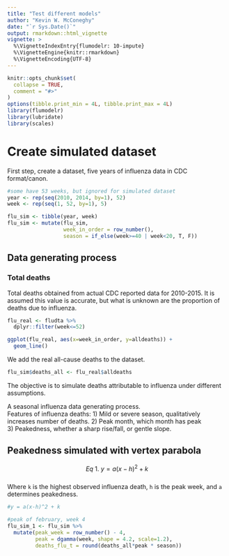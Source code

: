 ```yaml
---
title: "Test different models"
author: "Kevin W. McConeghy"
date: "`r Sys.Date()`"
output: rmarkdown::html_vignette
vignette: >
  %\VignetteIndexEntry{flumodelr: 10-impute}
  %\VignetteEngine{knitr::rmarkdown}
  %\VignetteEncoding{UTF-8}
---
```


```r
knitr::opts_chunk$set(
  collapse = TRUE,
  comment = "#>"
)
options(tibble.print_min = 4L, tibble.print_max = 4L)
library(flumodelr)
library(lubridate)
library(scales)
```

# Create simulated dataset  
First step, create a dataset, five years of influenza data in CDC format/canon.   
```r
#some have 53 weeks, but ignored for simulated dataset  
year <- rep(seq(2010, 2014, by=1), 52) 
week <- rep(seq(1, 52, by=1), 5) 

flu_sim <- tibble(year, week)
flu_sim <- mutate(flu_sim, 
                  week_in_order = row_number(),
                  season = if_else(week>=40 | week<20, T, F))
```

## Data generating process  

### Total deaths  
Total deaths obtained from actual CDC reported data for 2010-2015. It is assumed
this value is accurate, but what is unknown are the proportion of deaths 
due to influenza.  
```r
flu_real <- fludta %>%
  dplyr::filter(week<=52)
```

```r
ggplot(flu_real, aes(x=week_in_order, y=alldeaths)) +
  geom_line()
```

We add the real all-cause deaths to the dataset.  
```r
flu_sim$deaths_all <- flu_real$alldeaths
```

The objective is to simulate deaths attributable to influenza under different 
assumptions.  

A seasonal influenza data generating process.  
Features of influenza deaths:
1) Mild or severe season, qualitatively increases number of deaths. 
2) Peak month, which month has peak   
3) Peakedness, whether a sharp rise/fall, or gentle slope.  

## Peakedness simulated with vertex parabola  
$$Eq \ 1. \  y = a(x-h)^2 + k$$  
Where `k` is the highest observed influenza death, `h` is the peak week, and `a` 
determines peakedness.  

```r
#y = a(x-h)^2 + k

```

```r
#peak of february, week 4
flu_sim_1 <- flu_sim %>%
  mutate(peak_week = row_number() - 4, 
         peak = dgamma(week, shape = 4.2, scale=1.2),
         deaths_flu_t = round(deaths_all*peak * season))


```

